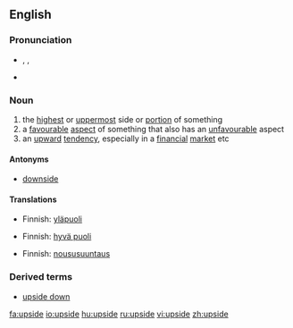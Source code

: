 ==English==
{{wikipedia}}

===Pronunciation===
* {{AHD|ŭpʹsīd'}}, {{IPA|/ˈʌpˌsaɪd/}}, {{SAMPA|/"Vp%saId/}}
* {{audio|en-us-upside.ogg|Audio (US)}}

===Noun===
{{en-noun}}

# the [[highest]] or [[uppermost]] side or [[portion]] of something
# a [[favourable]] [[aspect]] of something that also has an [[unfavourable]] aspect
# an [[upward]] [[tendency]], especially in a [[financial]] [[market]] etc

====Antonyms====
* [[downside]]

====Translations====
{{trans-top|the highest or uppermost side or portion of something}}
* Finnish: [[yläpuoli]]
{{trans-mid}}
{{trans-bottom}}

{{trans-top|a favourable aspect of something that also has an unfavourable aspect}}
* Finnish: [[hyvä puoli]]
{{trans-mid}}
{{trans-bottom}}

{{trans-top|an upward tendency, especially in a financial market etc}}
* Finnish: [[noususuuntaus]]
{{trans-mid}}
{{trans-bottom}}

===Derived terms===
* [[upside down]]

[[fa:upside]]
[[io:upside]]
[[hu:upside]]
[[ru:upside]]
[[vi:upside]]
[[zh:upside]]